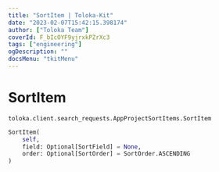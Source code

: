 ```yaml
---
title: "SortItem | Toloka-Kit"
date: "2023-02-07T15:42:15.398174"
author: ["Toloka Team"]
coverId: F_bIcOYF9yjrxkPZrXc3
tags: ["engineering"]
ogDescription: ""
docsMenu: "tkitMenu"
---
```


# SortItem
`toloka.client.search_requests.AppProjectSortItems.SortItem`

```python
SortItem(
    self,
    field: Optional[SortField] = None,
    order: Optional[SortOrder] = SortOrder.ASCENDING
)
```